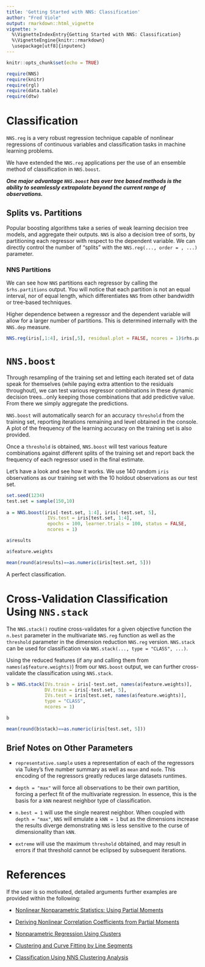 ---
title: 'Getting Started with NNS: Classification'
author: "Fred Viole"
output: rmarkdown::html_vignette
vignette: >
  %\VignetteIndexEntry{Getting Started with NNS: Classification}
  %\VignetteEngine{knitr::rmarkdown}
  \usepackage[utf8]{inputenc}
---
```{r setup, include=FALSE}
knitr::opts_chunk$set(echo = TRUE)
```

```{r setup2, message=FALSE}
require(NNS)
require(knitr)
require(rgl)
require(data.table)
require(dtw)
```

# Classification
`NNS.reg` is a very robust regression technique capable of nonlinear regressions of continuous variables and classification tasks in machine learning problems.

We have extended the `NNS.reg` applications per the use of an ensemble method of classification in `NNS.boost`.

***One major advantage `NNS.boost` has over tree based methods is the ability to seamlessly extrapolate beyond the current range of observations.***

## Splits vs. Partitions
Popular boosting algorithms take a series of weak learning decision tree models, and aggregate their outputs.  `NNS` is also a decision tree of sorts, by partitioning each regressor with respect to the dependent variable.  We can directly control the number of "splits" with the `NNS.reg(..., order = , ...)` parameter.

### NNS Partitions
We can see how `NNS` partitions each regressor by calling the `$rhs.partitions` output.  You will notice that each partition is not an equal interval, nor of equal length, which differentiates `NNS` from other bandwidth or tree-based techniques.

Higher dependence between a regressor and the dependent variable will allow for a larger number of partitions.  This is determined internally with the `NNS.dep` measure.

```{r rhs, rows.print=18}
NNS.reg(iris[,1:4], iris[,5], residual.plot = FALSE, ncores = 1)$rhs.partitions
```

# `NNS.boost`
Through resampling of the training set and letting each iterated set of data speak for themselves (while paying extra attention to the residuals throughout), we can test various regressor combinations in these dynamic decision trees...only keeping those combinations that add predictive value.  From there we simply aggregate the predictions.

`NNS.boost` will automatically search for an accuracy `threshold` from the training set, reporting iterations remaining and level obtained in the console.  A plot of the frequency of the learning accuracy on the training set is also provided.

Once a `threshold` is obtained, `NNS.boost` will test various feature combinations against different splits of the training set and report back the frequency of each regressor used in the final estimate.

Let's have a look and see how it works.  We use 140 random `iris` observations as our training set with the 10 holdout observations as our test set.

```{r NNSBOOST,fig.align = "center", fig.height = 8,fig.width=6.5}
set.seed(1234)
test.set = sample(150,10)
 
a = NNS.boost(iris[-test.set, 1:4], iris[-test.set, 5],
               IVs.test = iris[test.set, 1:4],
               epochs = 100, learner.trials = 100, status = FALSE,
               ncores = 1)

a$results

a$feature.weights

mean(round(a$results)==as.numeric(iris[test.set, 5]))
```

A perfect classification.

# Cross-Validation Classification Using `NNS.stack`
The `NNS.stack()` routine cross-validates for a given objective function the `n.best` parameter in the multivariate `NNS.reg` function as well as the `threshold` parameter in the dimension reduction `NNS.reg` version. `NNS.stack` can be used for classification via `NNS.stack(..., type = "CLASS", ...)`.

Using the reduced features (if any and calling them from `names(a$feature.weights)`) from our `NNS.boost` output, we can further cross-validate the classification using `NNS.stack`.

```{r NNSstack,fig.align = "center", fig.height = 8,fig.width=6.5,message=FALSE}
b = NNS.stack(IVs.train = iris[-test.set, names(a$feature.weights)], 
              DV.train = iris[-test.set, 5],
              IVs.test = iris[test.set, names(a$feature.weights)],
              type = "CLASS",
              ncores = 1)

b

mean(round(b$stack)==as.numeric(iris[test.set, 5]))
```

## Brief Notes on Other Parameters
* `representative.sample` uses a representation of each of the regressors via Tukey's five number summary as well as `mean` and `mode`.  This encoding of the regressors greatly reduces large datasets runtimes.

* `depth = "max"` will force all observations to be their own partition, forcing a perfect fit of the multivariate regression.  In essence, this is the basis for a `kNN` nearest neighbor type of classification.

* `n.best = 1` will use the single nearest neighbor.  When coupled with `depth = "max"`, `NNS` will emulate a `kNN = 1` but as the dimensions increase the results diverge demonstrating `NNS` is less sensitive to the curse of dimensionality than `kNN`.

* `extreme` will use the maximum `threshold` obtained, and may result in errors if that threshold cannot be eclipsed by subsequent iterations.


# References

If the user is so motivated, detailed arguments further examples are provided within the following:

* [Nonlinear Nonparametric Statistics: Using Partial Moments](http://a.co/5bpHvUg)

* [Deriving Nonlinear Correlation Coefficients from Partial Moments](https://ssrn.com/abstract=2148522)

* [Nonparametric Regression Using Clusters](http://rdcu.be/tz0J)

* [Clustering and Curve Fitting by Line Segments](https://ssrn.com/abstract=2861339)

* [Classification Using NNS Clustering Analysis](https://ssrn.com/abstract=2864711)
